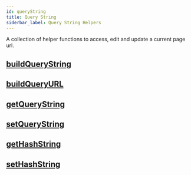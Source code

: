 ```yaml
---
id: queryString
title: Query String
siderbar_label: Query String Helpers
---
```


A collection of helper functions to access, edit and update a current page url.

## [buildQueryString](https://github.com/UW-Macrostrat/ui-components/blob/72fcba180bbbdac2884e3a50bd84b97e680c7884/src/util/query-string.ts#L18)

## [buildQueryURL](https://github.com/UW-Macrostrat/ui-components/blob/72fcba180bbbdac2884e3a50bd84b97e680c7884/src/util/query-string.ts#L31)

## [getQueryString](https://github.com/UW-Macrostrat/ui-components/blob/72fcba180bbbdac2884e3a50bd84b97e680c7884/src/util/query-string.ts#L69)

## [setQueryString](https://github.com/UW-Macrostrat/ui-components/blob/72fcba180bbbdac2884e3a50bd84b97e680c7884/src/util/query-string.ts#L70)

## [getHashString](https://github.com/UW-Macrostrat/ui-components/blob/72fcba180bbbdac2884e3a50bd84b97e680c7884/src/util/query-string.ts#L66)

## [setHashString](https://github.com/UW-Macrostrat/ui-components/blob/72fcba180bbbdac2884e3a50bd84b97e680c7884/src/util/query-string.ts#L67)
